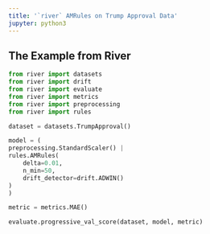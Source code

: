 ```yaml
---
title: '`river` AMRules on Trump Approval Data'
jupyter: python3
---
```




## The Example from River

```python
from river import datasets
from river import drift
from river import evaluate
from river import metrics
from river import preprocessing
from river import rules

dataset = datasets.TrumpApproval()

model = (
preprocessing.StandardScaler() |
rules.AMRules(
    delta=0.01,
    n_min=50,
    drift_detector=drift.ADWIN()
)
)

metric = metrics.MAE()

evaluate.progressive_val_score(dataset, model, metric)
```


